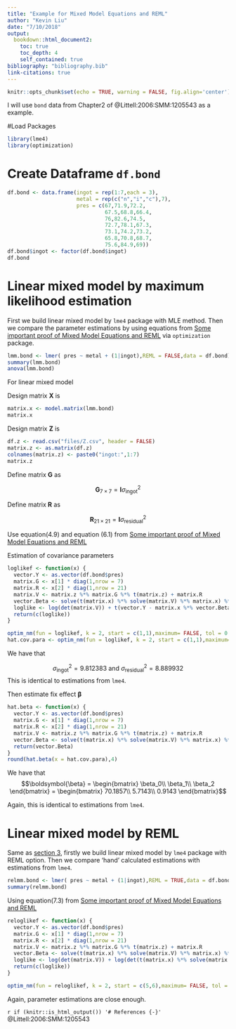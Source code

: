 ```yaml
---
title: "Example for Mixed Model Equations and REML"
author: "Kevin Liu"
date: "7/10/2018"
output: 
  bookdown::html_document2:
    toc: true
    toc_depth: 4
    self_contained: true
bibliography: "bibliography.bib"
link-citations: true
---
```


```r
knitr::opts_chunk$set(echo = TRUE, warning = FALSE, fig.align='center')
```

I will use `bond` data from Chapter2 of @Littell:2006:SMM:1205543 as a example.

#Load Packages
```r
library(lme4)
library(optimization)
```

# Create Dataframe `df.bond`

```r
df.bond <- data.frame(ingot = rep(1:7,each = 3),
                      metal = rep(c("n","i","c"),7),
                      pres = c(67,71.9,72.2,
                               67.5,68.8,66.4,
                               76,82.6,74.5,
                               72.7,78.1,67.3,
                               73.1,74.2,73.2,
                               65.8,70.8,68.7,
                               75.6,84.9,69))
df.bond$ingot <- factor(df.bond$ingot)
df.bond
```

# Linear mixed model by maximum likelihood estimation

First we build linear mixed model by `lme4` package with MLE method. Then we compare the parameter estimations by using equations from [Some important proof of Mixed Model Equations and REML](Linear_mixed_model_equations.html) via `optimization` package.

```r
lmm.bond <- lmer( pres ~ metal + (1|ingot),REML = FALSE,data = df.bond)
summary(lmm.bond)
anova(lmm.bond)
```

For linear mixed model

\begin{equation}
\boldsymbol{Y} = \boldsymbol{X\beta} + \boldsymbol{Zu} + \boldsymbol{e}
\end{equation}

\begin{equation}
\begin{pmatrix}
\boldsymbol{u}\\
\boldsymbol{e}
\end{pmatrix} \sim \mathcal{N}
\begin{pmatrix}
\begin{pmatrix}
\boldsymbol{0}\\
\boldsymbol{0}
\end{pmatrix},
\begin{pmatrix}
\boldsymbol{G} & \boldsymbol{0}\\
\boldsymbol{0} & \boldsymbol{R}
\end{pmatrix}
\end{pmatrix}
\end{equation}

Design matrix $\boldsymbol{X}$ is

```r
matrix.x <- model.matrix(lmm.bond)
matrix.x
```

Design matrix $\boldsymbol{Z}$ is 

```r
df.z <- read.csv("files/Z.csv", header = FALSE)
matrix.z <- as.matrix(df.z)
colnames(matrix.z) <- paste0("ingot:",1:7)
matrix.z
```

Define matrix $\boldsymbol{G}$ as

$$\boldsymbol{G}_{7 \times 7} = \boldsymbol{I} \sigma^2_{\text{ingot}}$$

Define matrix $\boldsymbol{R}$ as

$$\boldsymbol{R}_{21 \times 21} = \boldsymbol{I} \sigma^2_{\text{residual}}$$

Use equation(4.9) and equation (6.1) from [Some important proof of Mixed Model Equations and REML](Linear_mixed_model_equations.html)

\begin{equation}
\tilde{\boldsymbol{\beta}} 
= 
(\boldsymbol{X}^T \boldsymbol{V}^{-1} \boldsymbol{X})^{-1} 
\boldsymbol{X}^T \boldsymbol{V}^{-1} \boldsymbol{Y}
\tag{4.9}
\end{equation}

\begin{equation}
-2\ell(\boldsymbol{\theta};\boldsymbol{Y})
=
\text{log}|\tilde{\boldsymbol{V}}(\boldsymbol{\theta})| 
+ 
(\boldsymbol{Y}-\boldsymbol{X}\tilde{\boldsymbol{\beta}}(\boldsymbol{\theta}))^T
\tilde{\boldsymbol{V}}(\boldsymbol{\theta})^{-1}
(\boldsymbol{Y}-\boldsymbol{X}\tilde{\boldsymbol{\beta}}(\boldsymbol{\theta}))
\tag{6.1}
\end{equation}


Estimation of covariance parameters
```r
loglikef <- function(x) {
  vector.Y <- as.vector(df.bond$pres)
  matrix.G <- x[1] * diag(1,nrow = 7)
  matrix.R <- x[2] * diag(1,nrow = 21)
  matrix.V <- matrix.z %*% matrix.G %*% t(matrix.z) + matrix.R
  vector.Beta <- solve(t(matrix.x) %*% solve(matrix.V) %*% matrix.x) %*% t(matrix.x) %*% solve(matrix.V) %*% vector.Y
  loglike <- log(det(matrix.V)) + t(vector.Y - matrix.x %*% vector.Beta) %*% solve(matrix.V) %*% (vector.Y - matrix.x %*% vector.Beta)
  return(c(loglike))
}

optim_nm(fun = loglikef, k = 2, start = c(1,1),maximum= FALSE, tol = 0.0000000000001)$par
hat.cov.para <- optim_nm(fun = loglikef, k = 2, start = c(1,1),maximum= FALSE, tol = 0.0000000000001)$par
```

We have that 

$$\sigma^2_{\text{ingot}} = 9.812383 \text{ and } \sigma^2_{\text{residual}} = 8.889932$$
This is identical to estimations from `lme4`.

Then estimate fix effect $\boldsymbol{\beta}$

```r
hat.beta <- function(x) {
  vector.Y <- as.vector(df.bond$pres)
  matrix.G <- x[1] * diag(1,nrow = 7)
  matrix.R <- x[2] * diag(1,nrow = 21)
  matrix.V <- matrix.z %*% matrix.G %*% t(matrix.z) + matrix.R
  vector.Beta <- solve(t(matrix.x) %*% solve(matrix.V) %*% matrix.x) %*% t(matrix.x) %*% solve(matrix.V) %*% vector.Y
  return(vector.Beta)
}
round(hat.beta(x = hat.cov.para),4)
```

We have that 
$$\boldsymbol{\beta}
=
\begin{bmatrix} \beta_0\\
\beta_1\\
\beta_2
\end{bmatrix} =
\begin{bmatrix}
70.1857\\
5.7143\\
0.9143
\end{bmatrix}$$

Again, this is identical to estimations from `lme4`.

# Linear mixed model by REML

Same as [section 3][Linear mixed model by maximum likelihood estimation], firstly we build linear mixed model by `lme4` package with REML option. Then we compare 'hand' calculated estimations with estimations from `lme4`.

```r
relmm.bond <- lmer( pres ~ metal + (1|ingot),REML = TRUE,data = df.bond)
summary(relmm.bond)
```

Using equation(7.3) from [Some important proof of Mixed Model Equations and REML](Linear_mixed_model_equations.html)

\begin{equation}
-2\ell_{REML}(\boldsymbol{\theta};\boldsymbol{Y}) = 
\text{log} |\tilde{\boldsymbol{V}}(\boldsymbol{\theta})|
+
\text{log} |\boldsymbol{X}^T \tilde{\boldsymbol{V}}^{-1} \boldsymbol{X}| 
+
(\boldsymbol{Y} - \boldsymbol{X}\tilde{\boldsymbol{\beta}}(\boldsymbol{\theta}))^T
\tilde{\boldsymbol{V}}^{-1}
(\boldsymbol{Y} - \boldsymbol{X}\tilde{\boldsymbol{\beta}}(\boldsymbol{\theta}))
\tag{7.3}
\end{equation}

```r
reloglikef <- function(x) {
  vector.Y <- as.vector(df.bond$pres)
  matrix.G <- x[1] * diag(1,nrow = 7)
  matrix.R <- x[2] * diag(1,nrow = 21)
  matrix.V <- matrix.z %*% matrix.G %*% t(matrix.z) + matrix.R
  vector.Beta <- solve(t(matrix.x) %*% solve(matrix.V) %*% matrix.x) %*% t(matrix.x) %*% solve(matrix.V) %*% vector.Y
  loglike <- log(det(matrix.V)) + log(det(t(matrix.x) %*% solve(matrix.V) %*% matrix.x)) + t(vector.Y - matrix.x %*% vector.Beta) %*% solve(matrix.V) %*% (vector.Y - matrix.x %*% vector.Beta)
  return(c(loglike))
}

optim_nm(fun = reloglikef, k = 2, start = c(5,6),maximum= FALSE, tol = 0.0000000000001)$par
```

Again, parameter estimations are close enough. 

`r if (knitr::is_html_output()) '# References {-}'`
@Littell:2006:SMM:1205543